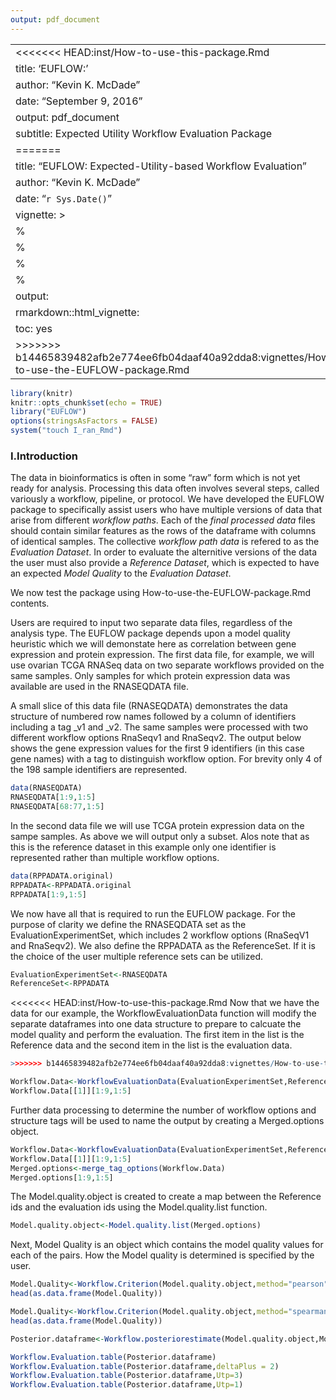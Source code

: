 ```yaml
---
output: pdf_document
---
```

<!--
%\VignetteEngine{knitr::rmarkdown}
%\VignetteIndexEntry{How-to-use-the-EUFLOW-package}
-->


---
<<<<<<< HEAD:inst/How-to-use-this-package.Rmd
title: 'EUFLOW:'
author: "Kevin K. McDade"
date: "September 9, 2016"
output: pdf_document
subtitle: Expected Utility Workflow Evaluation Package
=======
title: "EUFLOW: Expected-Utility-based Workflow Evaluation"
author: "Kevin K. McDade"
date: "`r Sys.Date()`"
vignette: >
  %\VignetteEngine{knitr::rmarkdown}
  %\VignetteKeyword{EUFLOW}
  %\SweaveUTF8
  %\usepackage[utf8](inputenc)
output: 
    rmarkdown::html_vignette:
        toc: yes
>>>>>>> b14465839482afb2e774ee6fb04daaf40a92dda8:vignettes/How-to-use-the-EUFLOW-package.Rmd
---

```r
library(knitr)
knitr::opts_chunk$set(echo = TRUE)
library("EUFLOW")
options(stringsAsFactors = FALSE)
system("touch I_ran_Rmd")
```
### I.Introduction

The data in bioinformatics is often in some “raw” form which is not yet ready for analysis. Processing this data often involves several steps, called variously a workflow, pipeline, or protocol. We have developed the EUFLOW package to specifically assist users who have multiple versions of data that arise from different *workflow paths*. Each of the *final processed data* files should contain similar features as the rows of the dataframe with columns of identical samples. The collective *workflow path data* is refered to as the *Evaluation Dataset*.  In order to evaluate the alternitive versions of the data the user must also provide a *Reference Dataset*, which is expected to have an expected *Model Quality* to the *Evaluation Dataset*.  



We now test the package using How-to-use-the-EUFLOW-package.Rmd contents.

Users are required to input two separate data files, regardless of the analysis type. The EUFLOW package depends upon a model quality heuristic which we will demonstate here as correlation between gene expression and protein expression. The first data file, for example, we will use ovarian TCGA RNASeq data on two separate workflows provided on the same samples. Only samples for which protein expression data was available are used in the RNASEQDATA file.

A small slice of this data file (RNASEQDATA) demonstrates the data structure of numbered row names followed by a column of identifiers including a tag _v1 and _v2. The same samples were processed with two different workflow options RnaSeqv1 and RnaSeqv2. The output below shows the gene expression values for the first 9 identifiers (in this case gene names) with a tag to distinguish workflow option. For brevity only 4 of the 198 sample identifiers are represented.


```r
data(RNASEQDATA)
RNASEQDATA[1:9,1:5]
RNASEQDATA[68:77,1:5]
```

In the second data file we will use TCGA protein expression data on the sampe samples. As above we will output only a subset. Alos note that as this is the reference dataset in this example only one identifier is represented rather than multiple workflow options.   
```r
data(RPPADATA.original)
RPPADATA<-RPPADATA.original
RPPADATA[1:9,1:5]
```
We now have all that is required to run the EUFLOW package. For the purpose of clarity we define the RNASEQDATA set as the EvaluationExperimentSet, which includes 2 workflow options (RnaSeqV1 and RnaSeqv2). We also define the RPPADATA as the ReferenceSet. If it is the choice of the user multiple reference sets can be utilized. 

```r

EvaluationExperimentSet<-RNASEQDATA
ReferenceSet<-RPPADATA
```

<<<<<<< HEAD:inst/How-to-use-this-package.Rmd
Now that we have the data for our example, the WorkflowEvaluationData function will modify the separate dataframes into one data structure to prepare to calcuate the model quality and perform the evaluation. The first item in the list is the Reference data and the second item in the list is the evaluation data.


```r
>>>>>>> b14465839482afb2e774ee6fb04daaf40a92dda8:vignettes/How-to-use-the-EUFLOW-package.Rmd

Workflow.Data<-WorkflowEvaluationData(EvaluationExperimentSet,ReferenceSet)
Workflow.Data[[1]][1:9,1:5]

```
Further data processing to determine the number of workflow options and structure tags will be used to name the output by creating a Merged.options object.

```r
Workflow.Data<-WorkflowEvaluationData(EvaluationExperimentSet,ReferenceSet)
Workflow.Data[[1]][1:9,1:5]
Merged.options<-merge_tag_options(Workflow.Data)
Merged.options[1:9,1:5]
```
The Model.quality.object is created to create a map between the Reference ids and the evaluation ids using the Model.quality.list function.

```r
Model.quality.object<-Model.quality.list(Merged.options)

```
Next, Model Quality is an object which contains the model quality values for each of the pairs. How the Model quality is determined is specified by the user.
```r
Model.Quality<-Workflow.Criterion(Model.quality.object,method="pearson")
head(as.data.frame(Model.Quality))
```
```r
Model.Quality<-Workflow.Criterion(Model.quality.object,method="spearman")
head(as.data.frame(Model.Quality))
```

```r
Posterior.dataframe<-Workflow.posteriorestimate(Model.quality.object,Model.Quality)

```

```r
Workflow.Evaluation.table(Posterior.dataframe)
Workflow.Evaluation.table(Posterior.dataframe,deltaPlus = 2)
Workflow.Evaluation.table(Posterior.dataframe,Utp=3)
Workflow.Evaluation.table(Posterior.dataframe,Utp=1)
```

